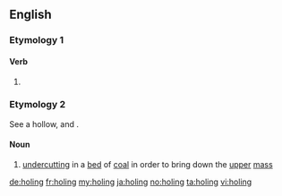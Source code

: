 ==English==

===Etymology 1===

====Verb====
{{head|en|present participle}}

# {{present participle of|hole|lang=en}}

===Etymology 2===
See {{term|hole}} a hollow, and {{term|-ing}}.

====Noun====
{{en-noun|?}}

# {{context|mining|lang=en}} [[undercut]]ting in a [[bed]] of [[coal]] in order to bring down the [[upper]] [[mass]]
#: {{rfquotek|Raymond}}

[[de:holing]]
[[fr:holing]]
[[my:holing]]
[[ja:holing]]
[[no:holing]]
[[ta:holing]]
[[vi:holing]]